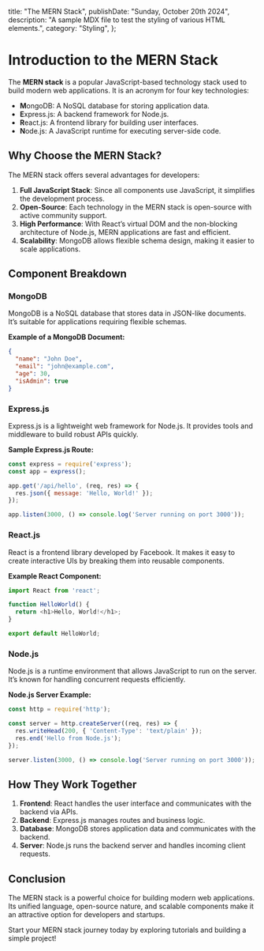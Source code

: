   title: "The MERN Stack",
  publishDate: "Sunday, October 20th 2024",
  description:
    "A sample MDX file to test the styling of various HTML elements.",
  category: "Styling",
};

# Introduction to the MERN Stack

The **MERN stack** is a popular JavaScript-based technology stack used to build modern web applications. It is an acronym for four key technologies:

- **M**ongoDB: A NoSQL database for storing application data.
- **E**xpress.js: A backend framework for Node.js.
- **R**eact.js: A frontend library for building user interfaces.
- **N**ode.js: A JavaScript runtime for executing server-side code.

## Why Choose the MERN Stack?

The MERN stack offers several advantages for developers:

1. **Full JavaScript Stack**: Since all components use JavaScript, it simplifies the development process.
2. **Open-Source**: Each technology in the MERN stack is open-source with active community support.
3. **High Performance**: With React’s virtual DOM and the non-blocking architecture of Node.js, MERN applications are fast and efficient.
4. **Scalability**: MongoDB allows flexible schema design, making it easier to scale applications.

## Component Breakdown

### MongoDB
MongoDB is a NoSQL database that stores data in JSON-like documents. It’s suitable for applications requiring flexible schemas.

**Example of a MongoDB Document:**
```json
{
  "name": "John Doe",
  "email": "john@example.com",
  "age": 30,
  "isAdmin": true
}
```

### Express.js
Express.js is a lightweight web framework for Node.js. It provides tools and middleware to build robust APIs quickly.

**Sample Express.js Route:**
```javascript
const express = require('express');
const app = express();

app.get('/api/hello', (req, res) => {
  res.json({ message: 'Hello, World!' });
});

app.listen(3000, () => console.log('Server running on port 3000'));
```

### React.js
React is a frontend library developed by Facebook. It makes it easy to create interactive UIs by breaking them into reusable components.

**Example React Component:**
```javascript
import React from 'react';

function HelloWorld() {
  return <h1>Hello, World!</h1>;
}

export default HelloWorld;
```

### Node.js
Node.js is a runtime environment that allows JavaScript to run on the server. It’s known for handling concurrent requests efficiently.

**Node.js Server Example:**
```javascript
const http = require('http');

const server = http.createServer((req, res) => {
  res.writeHead(200, { 'Content-Type': 'text/plain' });
  res.end('Hello from Node.js');
});

server.listen(3000, () => console.log('Server running on port 3000'));
```

## How They Work Together

1. **Frontend**: React handles the user interface and communicates with the backend via APIs.
2. **Backend**: Express.js manages routes and business logic.
3. **Database**: MongoDB stores application data and communicates with the backend.
4. **Server**: Node.js runs the backend server and handles incoming client requests.

## Conclusion

The MERN stack is a powerful choice for building modern web applications. Its unified language, open-source nature, and scalable components make it an attractive option for developers and startups.

Start your MERN stack journey today by exploring tutorials and building a simple project!
